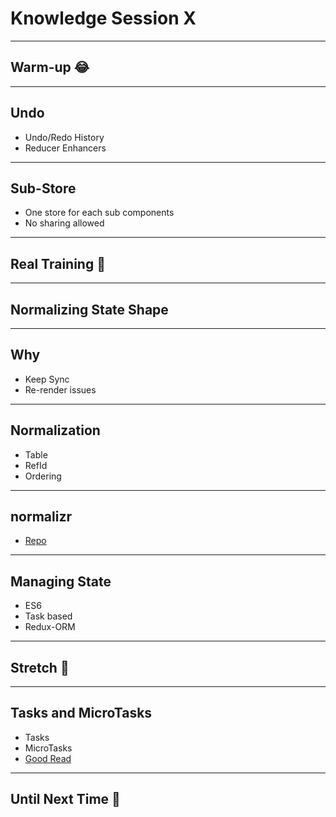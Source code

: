 
<Head>
    <title>Knowledge Session X 🤯</title>
</Head>

# Knowledge Session X

---

## Warm-up 😂

---

## Undo

-   Undo/Redo History
-   Reducer Enhancers

---

## Sub-Store

-   One store for each sub components
-   No sharing allowed

---

## Real Training 🚀

---

## Normalizing State Shape

---

## Why

-   Keep Sync
-   Re-render issues

---

## Normalization

-   Table
-   RefId
-   Ordering

---

## normalizr

-   [Repo](https://github.com/paularmstrong/normalizr)

---

## Managing State

-   ES6
-   Task based
-   Redux-ORM

---

## Stretch 🤣

---

## Tasks and MicroTasks

-   Tasks
-   MicroTasks
-   [Good Read](https://jakearchibald.com/2015/tasks-microtasks-queues-and-schedules/)

---

## Until Next Time 👋
